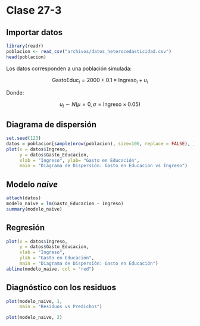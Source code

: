 # Clase 27-3

## Importar datos

```r
library(readr)
poblacion <- read_csv("archivos/datos_heterocedasticidad.csv")
head(poblacion)
```

Los datos corresponden a una población simulada:

$$
\text{GastoEduc}_i = 2000 + 0.1 \times \text{Ingreso}_i + u_i
$$

Donde:

$$
u_i \sim N(\mu = 0, \sigma = \text{Ingreso} \times 0.05)
$$

## Diagrama de dispersión

```r
set.seed(123)
datos = poblacion[sample(nrow(poblacion), size=100, replace = FALSE), ]
plot(x = datos$Ingreso,
     y = datos$Gasto_Educacion,
     xlab = "Ingreso", ylab= "Gasto en Educación",
     main = "Diagrama de Dispersión: Gasto en Educación vs Ingreso")
```

## Modelo *naive*

```r
attach(datos)
modelo_naive = lm(Gasto_Educacion ~ Ingreso)
summary(modelo_naive)
```

## Regresión

```r
plot(x = datos$Ingreso,
     y = datos$Gasto_Educacion,
     xlab = "Ingreso",
     ylab = "Gasto en Educación",
     main = "Diagrama de Dispersión: Gasto en Educación")
abline(modelo_naive, col = "red")
```

## Diagnóstico con los residuos

```r
plot(modelo_naive, 1,
     main = "Residuos vs Predichos")
```

```r
plot(modelo_naive, 2)
```
